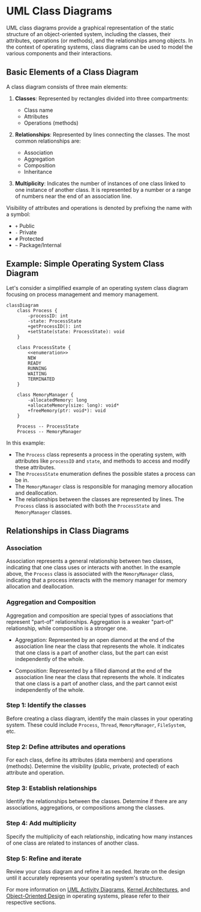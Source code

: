 
# UML Class Diagrams

UML class diagrams provide a graphical representation of the static structure of an object-oriented system, including the classes, their attributes, operations (or methods), and the relationships among objects. In the context of operating systems, class diagrams can be used to model the various components and their interactions.

## Basic Elements of a Class Diagram

A class diagram consists of three main elements:

1. **Classes**: Represented by rectangles divided into three compartments:
   - Class name
   - Attributes
   - Operations (methods)

2. **Relationships**: Represented by lines connecting the classes. The most common relationships are:
   - Association
   - Aggregation
   - Composition
   - Inheritance

3. **Multiplicity**: Indicates the number of instances of one class linked to one instance of another class. It is represented by a number or a range of numbers near the end of an association line.

<Callout type="info">
Visibility of attributes and operations is denoted by prefixing the name with a symbol:

- `+` Public
- `-` Private
- `#` Protected
- `~` Package/Internal
</Callout>

## Example: Simple Operating System Class Diagram

Let's consider a simplified example of an operating system class diagram focusing on process management and memory management.

```mermaid
classDiagram
    class Process {
        -processID: int
        -state: ProcessState
        +getProcessID(): int
        +setState(state: ProcessState): void
    }

    class ProcessState {
        <<enumeration>>
        NEW
        READY
        RUNNING
        WAITING
        TERMINATED
    }

    class MemoryManager {
        -allocatedMemory: long
        +allocateMemory(size: long): void*
        +freeMemory(ptr: void*): void
    }

    Process -- ProcessState
    Process -- MemoryManager
```

In this example:

- The `Process` class represents a process in the operating system, with attributes like `processID` and `state`, and methods to access and modify these attributes.
- The `ProcessState` enumeration defines the possible states a process can be in.
- The `MemoryManager` class is responsible for managing memory allocation and deallocation.
- The relationships between the classes are represented by lines. The `Process` class is associated with both the `ProcessState` and `MemoryManager` classes.

## Relationships in Class Diagrams

### Association

Association represents a general relationship between two classes, indicating that one class uses or interacts with another. In the example above, the `Process` class is associated with the `MemoryManager` class, indicating that a process interacts with the memory manager for memory allocation and deallocation.

### Aggregation and Composition

Aggregation and composition are special types of associations that represent "part-of" relationships. Aggregation is a weaker "part-of" relationship, while composition is a stronger one.

- Aggregation: Represented by an open diamond at the end of the association line near the class that represents the whole. It indicates that one class is a part of another class, but the part can exist independently of the whole.

- Composition: Represented by a filled diamond at the end of the association line near the class that represents the whole. It indicates that one class is a part of another class, and the part cannot exist independently of the whole.

<Steps>

### Step 1: Identify the classes
Before creating a class diagram, identify the main classes in your operating system. These could include `Process`, `Thread`, `MemoryManager`, `FileSystem`, etc.

### Step 2: Define attributes and operations
For each class, define its attributes (data members) and operations (methods). Determine the visibility (public, private, protected) of each attribute and operation.

### Step 3: Establish relationships
Identify the relationships between the classes. Determine if there are any associations, aggregations, or compositions among the classes.

### Step 4: Add multiplicity
Specify the multiplicity of each relationship, indicating how many instances of one class are related to instances of another class.

### Step 5: Refine and iterate
Review your class diagram and refine it as needed. Iterate on the design until it accurately represents your operating system's structure.
</Steps>

For more information on [UML Activity Diagrams](/uml-activity-diagrams), [Kernel Architectures](/kernel-architectures), and [Object-Oriented Design](/object-oriented-design) in operating systems, please refer to their respective sections.